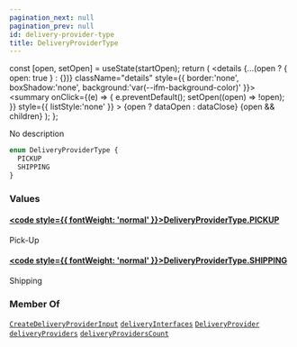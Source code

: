```yaml
---
pagination_next: null
pagination_prev: null
id: delivery-provider-type
title: DeliveryProviderType
---
```









  const [open, setOpen] = useState(startOpen);
  return (
    <details {...(open ? { open: true } : {})} className="details" style={{ border:'none', boxShadow:'none', background:'var(--ifm-background-color)' }}>
      <summary
        onClick={(e) => {
          e.preventDefault();
          setOpen((open) => !open);
        }}
        style={{ listStyle:'none' }}
      >
      {open ? dataOpen : dataClose}
      </summary>
      {open && children}
    </details>
  );
};








No description


```graphql
enum DeliveryProviderType {
  PICKUP
  SHIPPING
}
```




### Values

#### [<code style={{ fontWeight: 'normal' }}>DeliveryProviderType.<b>PICKUP</b></code>](#)  
Pick-Up


#### [<code style={{ fontWeight: 'normal' }}>DeliveryProviderType.<b>SHIPPING</b></code>](#)  
Shipping






### Member Of

[`CreateDeliveryProviderInput`](/schema/types/inputs/create-delivery-provider-input.mdx)  <Badge class="badge badge--secondary" text="input"/><Bullet />[`deliveryInterfaces`](/schema/operations/queries/delivery-interfaces.mdx)  <Badge class="badge badge--secondary" text="query"/><Bullet />[`DeliveryProvider`](/schema/types/objects/delivery-provider.mdx)  <Badge class="badge badge--secondary" text="object"/><Bullet />[`deliveryProviders`](/schema/operations/queries/delivery-providers.mdx)  <Badge class="badge badge--secondary" text="query"/><Bullet />[`deliveryProvidersCount`](/schema/operations/queries/delivery-providers-count.mdx)  <Badge class="badge badge--secondary" text="query"/>

